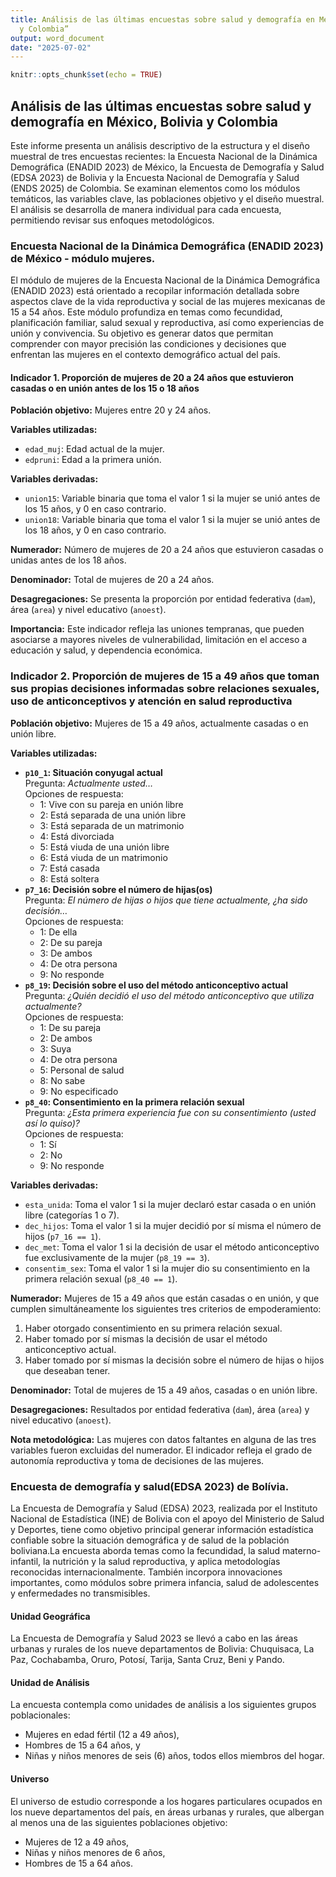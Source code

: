 ```yaml
---
title: Análisis de las últimas encuestas sobre salud y demografía en México, Bolivia
  y Colombia”
output: word_document
date: "2025-07-02"
---
```


```r
knitr::opts_chunk$set(echo = TRUE)
```

## Análisis de las últimas encuestas sobre salud y demografía en México, Bolivia y Colombia

Este informe presenta un análisis descriptivo de la estructura y el diseño muestral de tres encuestas recientes: la Encuesta Nacional de la Dinámica Demográfica (ENADID 2023) de México, la Encuesta de Demografía y Salud (EDSA 2023) de Bolivia y la Encuesta Nacional de Demografía y Salud (ENDS 2025) de Colombia. Se examinan elementos como los módulos temáticos, las variables clave, las poblaciones objetivo y el diseño muestral. El análisis se desarrolla de manera individual para cada encuesta, permitiendo revisar sus enfoques metodológicos.

### Encuesta Nacional de la Dinámica Demográfica (ENADID 2023) de México - módulo mujeres.

El módulo de mujeres de la Encuesta Nacional de la Dinámica Demográfica (ENADID 2023) está orientado a recopilar información detallada sobre aspectos clave de la vida reproductiva y social de las mujeres mexicanas de 15 a 54 años. Este módulo profundiza en temas como fecundidad, planificación familiar, salud sexual y reproductiva, así como experiencias de unión y convivencia. Su objetivo es generar datos que permitan comprender con mayor precisión las condiciones y decisiones que enfrentan las mujeres en el contexto demográfico actual del país.

#### Indicador 1. Proporción de mujeres de 20 a 24 años que estuvieron casadas o en unión antes de los 15 o 18 años

**Población objetivo:** Mujeres entre 20 y 24 años.

**Variables utilizadas:**

- `edad_muj`: Edad actual de la mujer.
- `edpruni`: Edad a la primera unión.

**Variables derivadas:**

- `union15`: Variable binaria que toma el valor 1 si la mujer se unió antes de los 15 años, y 0 en caso contrario.
- `union18`: Variable binaria que toma el valor 1 si la mujer se unió antes de los 18 años, y 0 en caso contrario.

**Numerador:** Número de mujeres de 20 a 24 años que estuvieron casadas o unidas antes de los 18 años.

**Denominador:** Total de mujeres de 20 a 24 años.

**Desagregaciones:** Se presenta la proporción por entidad federativa (`dam`), área (`area`) y nivel educativo (`anoest`).

**Importancia:** Este indicador refleja las uniones tempranas, que pueden asociarse a mayores niveles de vulnerabilidad, limitación en el acceso a educación y salud, y dependencia económica.

### Indicador 2. Proporción de mujeres de 15 a 49 años que toman sus propias decisiones informadas sobre relaciones sexuales, uso de anticonceptivos y atención en salud reproductiva

**Población objetivo:** Mujeres de 15 a 49 años, actualmente casadas o en unión libre.

**Variables utilizadas:**

- **`p10_1`: Situación conyugal actual**  
  Pregunta: *Actualmente usted...*  
  Opciones de respuesta:  
  - 1: Vive con su pareja en unión libre  
  - 2: Está separada de una unión libre  
  - 3: Está separada de un matrimonio  
  - 4: Está divorciada  
  - 5: Está viuda de una unión libre  
  - 6: Está viuda de un matrimonio  
  - 7: Está casada  
  - 8: Está soltera  

- **`p7_16`: Decisión sobre el número de hijas(os)**  
  Pregunta: *El número de hijas o hijos que tiene actualmente, ¿ha sido decisión...*  
  Opciones de respuesta:  
  - 1: De ella  
  - 2: De su pareja  
  - 3: De ambos  
  - 4: De otra persona  
  - 9: No responde  

- **`p8_19`: Decisión sobre el uso del método anticonceptivo actual**  
  Pregunta: *¿Quién decidió el uso del método anticonceptivo que utiliza actualmente?*  
  Opciones de respuesta:  
  - 1: De su pareja  
  - 2: De ambos  
  - 3: Suya  
  - 4: De otra persona  
  - 5: Personal de salud  
  - 8: No sabe  
  - 9: No especificado 
  
- **`p8_40`: Consentimiento en la primera relación sexual**  
  Pregunta: *¿Esta primera experiencia fue con su consentimiento (usted así lo quiso)?*  
  Opciones de respuesta:  
  - 1: Sí  
  - 2: No  
  - 9: No responde  

**Variables derivadas:**

- `esta_unida`: Toma el valor 1 si la mujer declaró estar casada o en unión libre (categorías 1 o 7).
- `dec_hijos`: Toma el valor 1 si la mujer decidió por sí misma el número de hijos (`p7_16 == 1`).
- `dec_met`: Toma el valor 1 si la decisión de usar el método anticonceptivo fue exclusivamente de la mujer (`p8_19 == 3`).
- `consentim_sex`: Toma el valor 1 si la mujer dio su consentimiento en la primera relación sexual (`p8_40 == 1`).

**Numerador:** Mujeres de 15 a 49 años que están casadas o en unión, y que cumplen simultáneamente los siguientes tres criterios de empoderamiento:

1. Haber otorgado consentimiento en su primera relación sexual.
2. Haber tomado por sí mismas la decisión de usar el método anticonceptivo actual.
3. Haber tomado por sí mismas la decisión sobre el número de hijas o hijos que deseaban tener.

**Denominador:** Total de mujeres de 15 a 49 años, casadas o en unión libre.

**Desagregaciones:** Resultados por entidad federativa (`dam`), área (`area`) y nivel educativo (`anoest`).

**Nota metodológica:** Las mujeres con datos faltantes en alguna de las tres variables fueron excluidas del numerador. El indicador refleja el grado de autonomía reproductiva y toma de decisiones de las mujeres.


### Encuesta de demografía y salud(EDSA 2023) de Bolívia.

La Encuesta de Demografía y Salud (EDSA) 2023, realizada por el Instituto Nacional de Estadística (INE) de Bolivia con el apoyo del Ministerio de Salud y Deportes, tiene como objetivo principal generar información estadística confiable sobre la situación demográfica y de salud de la población boliviana.La encuesta aborda temas como la fecundidad, la salud materno-infantil, la nutrición y la salud reproductiva, y aplica metodologías reconocidas internacionalmente. También incorpora innovaciones importantes, como módulos sobre primera infancia, salud de adolescentes y enfermedades no transmisibles.

#### Unidad Geográfica

La Encuesta de Demografía y Salud 2023 se llevó a cabo en las áreas urbanas y rurales de los nueve departamentos de Bolivia: Chuquisaca, La Paz, Cochabamba, Oruro, Potosí, Tarija, Santa Cruz, Beni y Pando.

#### Unidad de Análisis

La encuesta contempla como unidades de análisis a los siguientes grupos poblacionales:

- Mujeres en edad fértil (12 a 49 años),
- Hombres de 15 a 64 años, y
- Niñas y niños menores de seis (6) años, todos ellos miembros del hogar.

#### Universo

El universo de estudio corresponde a los hogares particulares ocupados en los nueve departamentos del país, en áreas urbanas y rurales, que albergan al menos una de las siguientes poblaciones objetivo:

- Mujeres de 12 a 49 años,
- Niñas y niños menores de 6 años,
- Hombres de 15 a 64 años.


